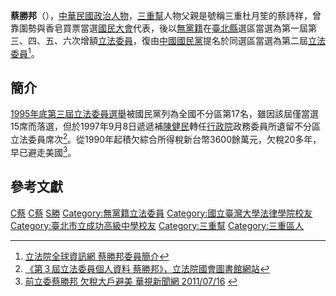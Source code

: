 {{copyedit|time=2015-09-16T07:14:14+00:00}}
{{Infobox_officeholder
| name = 蔡勝邦
| image name =
| width = 
| now = 中華民國（台灣）政治人士 
| period = 
| Sex = 男 
| Native place = 
| date of birth =  {{birth date and age|1946|10|23}}
| party = {{Kmt|19px}}
| place of birth = 
| educate = 
*三重國小
*成功中學
*台灣大學法律系
*台灣大學法律研究所
*司法官訓練所第23期
| past = 
*第3屆國民大會代表
*台中縣政府機要秘書(1997-1998)
*台南、新竹地方法院檢察署檢察官
*第一屆第三次增額立法委員（無黨籍）<br><span style="color: blue;">(1981年-1984年)</span>
*第一屆第四次增額立法委員（無黨籍）<br><span style="color: blue;">(1984年-1987年)</span>
*第一屆第五次增額立法委員（無黨籍）<br><span style="color: blue;">(1987年-1990年)</span>
*第一屆第六次增額立法委員（無黨籍）<br><span style="color: blue;">(1990年-1993年)</span>
*第二屆立法委員（{{Kmt|19px}}）<br><span style="color: blue;">(1993年-1996年)</span>
*第三屆立法委員（{{Kmt|19px}}）<br><span style="color: blue;">(1997年-1999年)</span>
}}
'''蔡勝邦'''（{{bd|1946年|10月23日|catIdx=Cai蔡}}），[[中華民國|中華民國]][[政治人物|政治人物]]，[[三重幫|三重幫]]人物父親是號稱三重杜月笙的蔡詩祥，曾靠圍勢與香皂買票當選[[國民大會|國民大會]]代表，後以[[無黨籍|無黨籍]]在[[新北市|臺北縣]]選區當選為第一屆第三、四、五、六次增額[[立法委員|立法委員]]，復由[[中國國民黨|中國國民黨]]提名於同選區當選為第二屆[[立法委員|立法委員]]<ref>[http://www.ly.gov.tw/ly/01_introduce/0103_leg/leg_main/leg_ver01_01.jsp?ItemNO=01030100&lgno=00167&stage=3 立法院全球資訊網 蔡勝邦委員簡介]</ref>。

== 簡介 ==
[[1995年中華民國立法委員選舉|1995年底第三屆立法委員選舉]]被國民黨列為全國不分區第17名，雖因該屆僅當選15席而落選，但於1997年9月8日遞遞補[[陳健民|陳健民]]轉任[[行政院|行政院]]政務委員所遺留不分區立法委員席次<ref>[http://www.ly.gov.tw/03_leg/0301_main/legIntro.action?lgno=00167&stage=3 《第３屆立法委員個人資料 蔡勝邦》，立法院國會圖書館網站]</ref>。從1990年起積欠綜合所得稅新台幣3600餘萬元，欠稅20多年，早已避走美國<ref>[http://news.cts.com.tw/cna/society/201107/201107160779648.html#.WGg45fkrJaQ 前立委蔡勝邦 欠稅大戶避美 華視新聞網 2011/07/16] {{webarchive|url=https://web.archive.org/web/20170101161657/http://news.cts.com.tw/cna/society/201107/201107160779648.html |date=2017-01-01 }}</ref>。

==參考文獻==
{{reflist|refs=}}

{{中華民國第一屆第三次增額立法委員}}
{{中華民國第一屆第四次增額立法委員}}
{{中華民國第一屆第五次增額立法委員}}
{{中華民國第一屆第六次增額立法委員}}
{{中華民國第二屆立法委員}}
{{中華民國第三屆立法委員}}

[[Category:中國國民黨籍立法委員|C蔡]]
[[Category:輔仁大學校友|C蔡]]
[[Category:蔡姓|S勝]]
[[Category:無黨籍立法委員|Category:無黨籍立法委員]]
[[Category:國立臺灣大學法律學院校友|Category:國立臺灣大學法律學院校友]]
[[Category:臺北市立成功高級中學校友|Category:臺北市立成功高級中學校友]]
[[Category:三重幫|Category:三重幫]]
[[Category:三重區人|Category:三重區人]]